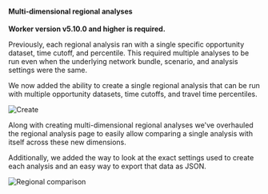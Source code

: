 #### Multi-dimensional regional analyses

**Worker version v5.10.0 and higher is required.**

Previously, each regional analysis ran with a single specific opportunity dataset, time cutoff, and percentile. This required multiple analyses to be run even when the underlying network bundle, scenario, and analysis settings were the same.

We now added the ability to create a single regional analysis that can be run with multiple opportunity datasets, time cutoffs, and travel time percentiles.

![Create](/img/changelog/20200803/create.png)

Along with creating multi-dimensional regional analyses we've overhauled the regional analysis page to easily allow comparing a single analysis with itself across these new dimensions.

Additionally, we added the way to look at the exact settings used to create each analysis and an easy way to export that data as JSON.

![Regional comparison](/img/changelog/20200803/regional-comparison.jpg)
